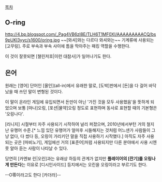 [[목차]]
== O-ring ==
http://4.bp.blogspot.com/_Pag4VB6zl8E/TLH6T1MF0XI/AAAAAAAAACQ/bs9pUKl3yyc/s1600/oring.jpg
~~[와셔]와는 다르다 와셔와는~~
기계류에 사용되는 [고무링]. 주로 부속과 부속 사이에 틈을 막아주는 패킹 역할을 수행한다.

이 것이 잘못되면 [챌린저호|이런 대참사]가 일어나기도 한다.

== 은어 ==
원래는 [영어] 단어인 [올인](all-in)에서 유래한 말로, [도박]판에서 [돈]을 다 걸어 바닥났을 때 쓰던 말이 변형된 것이다.

이 말이 온라인 게임에 유입되면서 돈만이 아닌 '가진 것을 모두 사용했음'을 뜻하게 되었으며 보통 [마나]오링, [포션|물약]오링 정도로 표현하며 동사로 표현할 때의 기본형은 '오링나다'.

[리니지] 시절부터 자주 사용되기 시작하여 널리 퍼졌으며, 2010년에서부턴 거의 철지난 유행어 수준.[* 느낌 있던 유행어가 얼마후 시들해지는 것처럼 어느샌가 사람들이 그냥 없다, 다 썼다 등, 오링이 가리키던 말을 직접 사용하기 시작했다.] 아직도 자주 사용되는 곳은 [마비노기], 게임에선 거의 [표준어]처럼 사용되지만 다른 분야에서 사용 시엔 못 알아 듣는 사람이 나타날 수 있다.

당연히 [카엔뵤 린|오린]과는 유래상 하등의 관계가 없지만 '''플레이어의 [잔기]를 오링나게 만든다'''는 이유로 [디시인사이드] 등지에서는 오린을 오링이라고 부르기도 한다.

--O零이라고도 한다 [카더라]--
